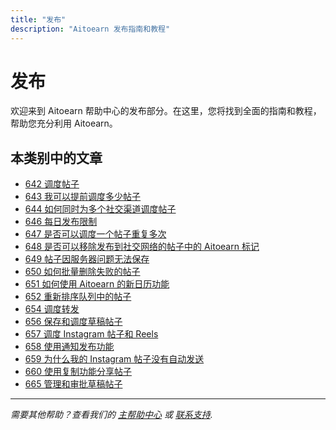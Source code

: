 ```yaml
---
title: "发布"
description: "Aitoearn 发布指南和教程"
---
```


# 发布

欢迎来到 Aitoearn 帮助中心的发布部分。在这里，您将找到全面的指南和教程，帮助您充分利用 Aitoearn。

## 本类别中的文章

- [642 调度帖子](642-scheduling-帖子)
- [643 我可以提前调度多少帖子](643-how-many-帖子-可以-i-调度-在-advance)
- [644 如何同时为多个社交渠道调度帖子](644-how-do-i-调度-帖子-用于-multiple-social-channels-在-the-same-time)
- [646 每日发布限制](646-每日-posting-limits)
- [647 是否可以调度一个帖子重复多次](647-is-it-possible-到-调度-one-帖子-到-repeat-multiple-times)
- [648 是否可以移除发布到社交网络的帖子中的 Aitoearn 标记](648-is-it-possible-到-移除-the-aitoearn-stamp-from-帖子-发布ed-到-social-networks)
- [649 帖子因服务器问题无法保存](649-帖子-failing-到-保存-due-到-server-issues)
- [650 如何批量删除失败的帖子](650-how-到-删除-失败-帖子-在-bulk)
- [651 如何使用 Aitoearn 的新日历功能](651-how-到-use-the-new-日历-feature-在-aitoearn)
- [652 重新排序队列中的帖子](652-re-ordering-帖子-在-您的-队列)
- [654 调度转发](654-scheduling-ret我们ets)
- [656 保存和调度草稿帖子](656-saving-和-scheduling-draft-帖子)
- [657 调度 Instagram 帖子和 Reels](657-scheduling-Instagram-帖子-和-reels)
- [658 使用通知发布功能](658-using-notification-发布功能)
- [659 为什么我的 Instagram 帖子没有自动发送](659-为什么-arent-my-Instagram-帖子-sending-automatically)
- [660 使用复制功能分享帖子](660-分享-帖子-与-the-duplicate-feature)
- [665 管理和审批草稿帖子](665-managing-和-应用roving-draft-帖子)

---

*需要其他帮助？查看我们的 [主帮助中心](/en/帮助-中心) 或 [联系支持](mailto:hello@aitoearn.com).*
